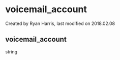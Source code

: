 
# voicemail_account 

 Created by  Ryan Harris, last modified on 2018.02.08

## voicemail_account

string



